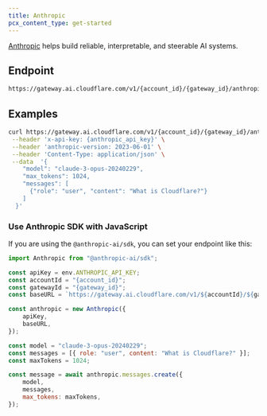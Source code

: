 ```yaml
---
title: Anthropic
pcx_content_type: get-started
---
```


[Anthropic](https://www.anthropic.com/) helps build reliable, interpretable, and steerable AI systems.

## Endpoint

```txt
https://gateway.ai.cloudflare.com/v1/{account_id}/{gateway_id}/anthropic`
```

## Examples

```bash title="Example fetch request"
curl https://gateway.ai.cloudflare.com/v1/{account_id}/{gateway_id}/anthropic/v1/messages \
 --header 'x-api-key: {anthropic_api_key}' \
 --header 'anthropic-version: 2023-06-01' \
 --header 'Content-Type: application/json' \
 --data  '{
    "model": "claude-3-opus-20240229",
    "max_tokens": 1024,
    "messages": [
      {"role": "user", "content": "What is Cloudflare?"}
    ]
  }'
```

### Use Anthropic SDK with JavaScript

If you are using the `@anthropic-ai/sdk`, you can set your endpoint like this:

```js title="JavaScript"
import Anthropic from "@anthropic-ai/sdk";

const apiKey = env.ANTHROPIC_API_KEY;
const accountId = "{account_id}";
const gatewayId = "{gateway_id}";
const baseURL = `https://gateway.ai.cloudflare.com/v1/${accountId}/${gatewayId}/anthropic`;

const anthropic = new Anthropic({
	apiKey,
	baseURL,
});

const model = "claude-3-opus-20240229";
const messages = [{ role: "user", content: "What is Cloudflare?" }];
const maxTokens = 1024;

const message = await anthropic.messages.create({
	model,
	messages,
	max_tokens: maxTokens,
});
```
